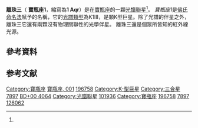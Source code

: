 {{Starbox begin 
| name = 離珠三（寶瓶座1）
}}
{{Starbox image
| image =
{{Location mark
|image=Aquarius constellation map.svg
|float=center
|alt=
|label=
|position=right
|width=280
|mark=Red circle.svg
|mark_width=12
|mark_link=1 Aquarii
|x=958|y=295
}}
| caption = 寶瓶座1的位置（紅圈）
}}
{{Starbox observe 
| epoch = J2000
| constell = [[寶瓶座|寶瓶座]]
| 星官 = [[離珠_(星官)|離珠]]（[[女宿|女宿]]）
| ra = {{RA|20|39|24.891}}<ref name="van Leeuwen2007"/>
| dec = {{DEC|+00|29|11.19}}<ref name="van Leeuwen2007"/> 
| appmag_v = 5.151<ref name="Cousins1984"/> 
}}
{{Starbox character 
| class = K1III<ref name="Roman1952"/> 
| b-v = 1.060<ref name="Cousins1984"/> 
| u-b = 0.936<ref name="Cousins1984"/>
| variable =
}}
{{Starbox astrometry 
| radial_v = {{val|−40.93|0.03}}<ref name="Griffin2014"/>
| prop_mo_ra = {{val|101.95|0.66}}<ref name="van Leeuwen2007"/> 
| prop_mo_dec = {{val|−20.50|0.51}}<ref name="van Leeuwen2007"/>  
| parallax = 13.99 
| p_error = 0.65 
| parallax_footnote = <ref name="van Leeuwen2007"/> 
| absmag_v = 0.77<ref name=pace>{{cite journal|doi=10.1051/0004-6361:20030163|title=The Wilson-Bappu effect: A tool to determine stellar distances|journal=Astronomy and Astrophysics|volume=401|issue=3|pages=997|year=2003|last1=Pace|first1=G.|last2=Pasquini|first2=L.|last3=Ortolani|first3=S.|bibcode=2003A&A...401..997P|arxiv = astro-ph/0301637 }}</ref>
}}
{{Starbox orbit
| reference = <ref name="Griffin2014"/>
| primary = 寶瓶座1A
| name = 寶瓶座1B
| period_unitless = {{val|1966.7|2.9}} days
| eccentricity = {{val|0.368|0.009}}
| node = 
| periastron = {{val|54740|7}}
| periarg = {{val|150.7|1.6}}
| k1 = {{val|3.24|0.04}}
| k2 = 
}}
{{Starbox detail
| mass =
| radius =
| luminosity =
| temperature = {{val|4715|15}}<ref name="Luck2015"/>
| metal = −0.12<ref name=pace/> 
| rotation = 1.8<ref name=pace/> 
| age_gyr = ~5{{citation needed|date=December 2015}}
}}
{{Starbox catalog
| names = [[HR星表|HR]] 7897、[[HD星表|HD]] 196758、[[依巴谷衛星|HIP]] 101936、[[SAO星表|SAO]] 126062、[[波恩星表|BD]] +0 4064、FK5 3651、 [[華盛頓雙星目錄|WDS]] J20394+0029、[[雙星和聚星星表|CCDM]] J20394+0029<ref name="Simbad"/>
}}
{{Starbox reference 
| Simbad = HD+196758
}}
{{Starbox end}}

'''離珠三'''（ '''寶瓶座1'''，縮寫為'''1 Aqr'''）是在[[寶瓶座|寶瓶座]]的一顆[[聯星#光譜聯星|光譜聯星]]<ref name="Griffin2014"/>。 ''寶瓶座1''是[[佛氏命名法|佛氏命名法]]賦予的名稱，它的[[恆星光譜|光譜類型]]為K1III，是顆K型巨星。除了光譜的伴星之外，離珠三它還有兩顆沒有物理關聯性的光學伴星。
離珠三還是個眾所皆知的紅外線光源。

== 參考資料 ==
{{Reflist|refs=

<ref name="Cousins1984">{{cite journal | title=UBV Photometry of Equatorial Stars | url=http://articles.adsabs.harvard.edu/full/1984SAAOC...8...69C | last1=Cousins | first1=A. W. J. | journal=South African Astronomical Observatory Circulars | volume=8 | pages=69–84 | year=1984 | bibcode=1984SAAOC...8...69C }}</ref>

<ref name="Griffin2014">{{cite journal | title=Spectroscopic binary orbits from photoelectric radial velocities. Paper 239: HD 134169, HD 176526, 1 Aquarii, and HD 219420 | url=http://articles.adsabs.harvard.edu/full/2014Obs...134..316G | last1=Griffin | first1=R. F. | journal=The Observatory | volume=134 | pages=316–339 | year=2014 | bibcode=2014Obs...134..316G }}</ref>

<ref name="Luck2015">{{cite journal | title=Abundances in the Local Region. I. G and K Giants | url=http://iopscience.iop.org/article/10.1088/0004-6256/150/3/88/meta | last1=Luck | first1=R. Earle | journal=Astronomical Journal | volume=150 | issue=3 | pages=<!-- this comment stops Citation bot adding nonexistent page number--> | at=88 | year=2015 | arxiv=1507.01466 | bibcode=2015AJ....150...88L | doi=10.1088/0004-6256/150/3/88 }}[http://vizier.cfa.harvard.edu/viz-bin/VizieR-5?-ref=VIZ585ae91a2318&-out.add=.&-source=J/AJ/150/88/table2&recno=1 Vizier catalog entry ]</ref>

<ref name="Roman1952">{{cite journal | title=The Spectra of the Bright Stars of Types F5-K5 | url=http://articles.adsabs.harvard.edu/full/1952ApJ...116..122R | last1=Roman | first1=Nancy G. | journal=Astrophysical Journal | volume=116 | pages=122–143 | year=1952 | bibcode=1952ApJ...116..122R | doi=10.1086/145598 }}</ref>

<ref name="Simbad">{{cite simbad |title=1 Aqr | access-date=2018-03-04}}</ref>

<ref name="van Leeuwen2007">{{cite journal | title=Validation of the new Hipparcos reduction | url=http://www.aanda.org/articles/aa/full/2007/41/aa8357-07/aa8357-07.html | last1=van Leeuwen | first1=F. | journal=Astronomy and Astrophysics | volume=474 | issue=2 | pages=653–664 | year=2007 | arxiv=0708.1752 | bibcode=2007A&A...474..653V | doi=10.1051/0004-6361:20078357 }} [http://webviz.u-strasbg.fr/viz-bin/VizieR-5?-out.add=.&-source=I/311/hip2&recno=42151 Vizier catalog entry ]</ref>
}}

{{Stars of Aquarius}}

[[Category:寶瓶座|Category:寶瓶座]]
[[Category:佛氏天體|寶瓶座, 001]]
[[Category:HD和HDE天體|196758]]
[[Category:K-型巨星|Category:K-型巨星]]
[[Category:三合星|Category:三合星]]
[[Category:HR天體|7897]]
[[Category:波恩天體|BD+00 4064]]
[[Category:光譜聯星|Category:光譜聯星]]
[[Category:HIP天體|101936]]


{{giant-star-stub}}
{{Multi-star-stub}}

== 参考文献 ==
{{reflist}}

{{star-stub}}

{{寶瓶座恒星}}
[[Category:寶瓶座|Category:寶瓶座]]
[[Category:HD和HDE天體|196758]]
[[Category:HR天體|7897]]
[[Category:SAO天體|126062]]